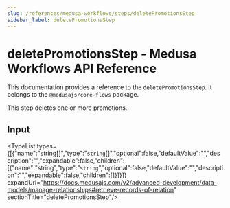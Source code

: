 ```yaml
---
slug: /references/medusa-workflows/steps/deletePromotionsStep
sidebar_label: deletePromotionsStep
---
```



# deletePromotionsStep - Medusa Workflows API Reference

This documentation provides a reference to the `deletePromotionsStep`. It belongs to the `@medusajs/core-flows` package.

This step deletes one or more promotions.

## Input

<TypeList types={[{"name":"string[]","type":"`string`[]","optional":false,"defaultValue":"","description":"","expandable":false,"children":[{"name":"string","type":"`string`","optional":false,"defaultValue":"","description":"","expandable":false,"children":[]}]}]} expandUrl="https://docs.medusajs.com/v2/advanced-development/data-models/manage-relationships#retrieve-records-of-relation" sectionTitle="deletePromotionsStep"/>
